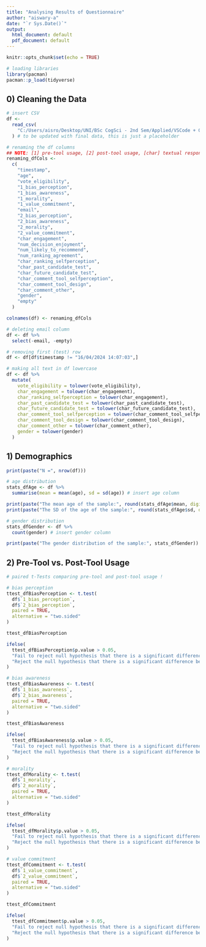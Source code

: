 ```yaml
---
title: "Analysing Results of Questionnaire"
author: "aiswary-a"
date: "`r Sys.Date()`"
output:
  html_document: default
  pdf_document: default
---
```


```r
knitr::opts_chunk$set(echo = TRUE)
```

```r

# loading libraries
library(pacman)
pacman::p_load(tidyverse)

```

## 0) Cleaning the Data

```r

# insert CSV
df <-
  read_csv(
    "C:/Users/aisro/Desktop/UNI/BSc CogSci - 2nd Sem/Applied/VSCode + Git/Form Responses/CogSci_Applied_Responses - Form responses 1_USINGFORCODEPREP.csv"
  ) # to be updated with final data, this is just a placeholder

# renaming the df columns
## NOTE: [1] pre-tool usage, [2] post-tool usage, [char] textual response, [num] numerical response
renaming_dfCols <-
  c(
    "timestamp",
    "age",
    "vote_eligibility",
    "1_bias_perception",
    "1_bias_awareness",
    "1_morality",
    "1_value_commitment",
    "email",
    "2_bias_perception",
    "2_bias_awareness",
    "2_morality",
    "2_value_commitment",
    "char_engagement",
    "num_decision_enjoyment",
    "num_likely_to_recommend",
    "num_ranking_agreement",
    "char_ranking_selfperception",
    "char_past_candidate_test",
    "char_future_candidate_test",
    "char_comment_tool_selfperception",
    "char_comment_tool_design",
    "char_comment_other",
    "gender",
    "empty"
  )

colnames(df) <- renaming_dfCols

# deleting email column
df <- df %>%
  select(-email, -empty)

# removing first (test) row
df <- df[df$timestamp != "16/04/2024 14:07:03",]

# making all text in df lowercase
df <- df %>%
  mutate(
    vote_eligibility = tolower(vote_eligibility),
    char_engagement = tolower(char_engagement),
    char_ranking_selfperception = tolower(char_engagement),
    char_past_candidate_test = tolower(char_past_candidate_test),
    char_future_candidate_test = tolower(char_future_candidate_test),
    char_comment_tool_selfperception = tolower(char_comment_tool_selfperception),
    char_comment_tool_design = tolower(char_comment_tool_design),
    char_comment_other = tolower(char_comment_other),
    gender = tolower(gender)
  )

```


## 1) Demographics

```r

print(paste("N =", nrow(df)))

# age distribution
stats_dfAge <- df %>%
  summarise(mean = mean(age), sd = sd(age)) # insert age column

print(paste("The mean age of the sample:", round(stats_dfAge$mean, digits = 3)))
print(paste("The SD of the age of the sample:", round(stats_dfAge$sd, digits = 3)))

# gender distribution
stats_dfGender <- df %>% 
  count(gender) # insert gender column

print(paste("The gender distribution of the sample:", stats_dfGender))

```

## 2) Pre-Tool vs. Post-Tool Usage

```r

# paired t-Tests comparing pre-tool and post-tool usage !

# bias perception
ttest_dfBiasPerception <- t.test(
  df$`1_bias_perception`,
  df$`2_bias_perception`,
  paired = TRUE,
  alternative = "two.sided"
)

ttest_dfBiasPerception

ifelse(
  ttest_dfBiasPerception$p.value > 0.05,
  "Fail to reject null hypothesis that there is a significant difference between the groups",
  "Reject the null hypothesis that there is a significant difference between the groups"
)

# bias awareness
ttest_dfBiasAwareness <- t.test(
  df$`1_bias_awareness`,
  df$`2_bias_awareness`,
  paired = TRUE,
  alternative = "two.sided"
)

ttest_dfBiasAwareness

ifelse(
  ttest_dfBiasAwareness$p.value > 0.05,
  "Fail to reject null hypothesis that there is a significant difference between the groups",
  "Reject the null hypothesis that there is a significant difference between the groups"
)

# morality
ttest_dfMorality <- t.test(
  df$`1_morality`,
  df$`2_morality`,
  paired = TRUE,
  alternative = "two.sided"
)

ttest_dfMorality

ifelse(
  ttest_dfMorality$p.value > 0.05,
  "Fail to reject null hypothesis that there is a significant difference between the groups",
  "Reject the null hypothesis that there is a significant difference between the groups"
)

# value commitment
ttest_dfCommitment <- t.test(
  df$`1_value_commitment`,
  df$`2_value_commitment`,
  paired = TRUE,
  alternative = "two.sided"
)

ttest_dfCommitment

ifelse(
  ttest_dfCommitment$p.value > 0.05,
  "Fail to reject null hypothesis that there is a significant difference between the groups",
  "Reject the null hypothesis that there is a significant difference between the groups"
)

```

